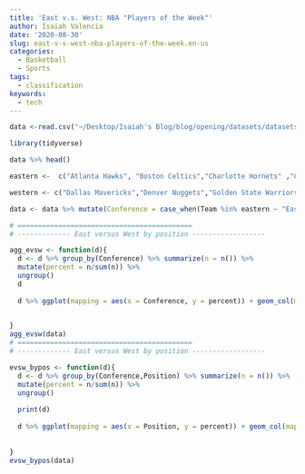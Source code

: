 ```yaml
---
title: 'East v.s. West: NBA "Players of the Week"'
author: Isaiah Valencia
date: '2020-08-30'
slug: east-v-s-west-nba-players-of-the-week.en-us
categories:
  - Basketball
  - Sports
tags:
  - classification
keywords:
  - tech
---
```


<!--more-->

```r
data <-read.csv("~/Desktop/Isaiah's Blog/blog/opening/datasets/datasets-44726-1009991-NBA_player_of_the_week.csv.xls")
```

```r
library(tidyverse)
```


```r
data %>% head()

eastern <-  c("Atlanta Hawks", "Boston Celtics","Charlotte Hornets" ,"Chicago Bulls","Cleveland Cavaliers", "Detroit Pistons", "Indiana Pacers","Miami Heat","Milwaukee Bucks","Brooklyn Nets","New York Knicks","Orlando Magic","Philadelphia Sixers","Toronto Raptors","Washington Wizards")

western <- c("Dallas Mavericks","Denver Nuggets","Golden State Warriors","Houston Rockets","Los Angeles Clippers","Los Angeles Lakers","Memphis Grizzlies","Minnesota Timberwolves","New Orleans Pelicans","Oklahoma City Thunder","Phoenix Suns","Portland Trail Blazers","Sacramento Kings","San Antonio Spurs","Utah Jazz")

data <- data %>% mutate(Conference = case_when(Team %in% eastern ~ "East", TRUE ~ "West" ), Conference = as.factor(Conference))
```

```r
# ===========================================
# ------------- East versus West by position ------------------

agg_evsw <- function(d){
  d <- d %>% group_by(Conference) %>% summarize(n = n()) %>% 
  mutate(percent = n/sum(n)) %>% 
  ungroup() 
  d
  
  d %>% ggplot(mapping = aes(x = Conference, y = percent)) + geom_col(mapping = aes(fill = Conference)) + ggtitle("Percent East v.s. West")
  

}
agg_evsw(data)
# ===========================================
# ------------- East versus West by position ------------------

evsw_bypos <- function(d){
  d <- d %>% group_by(Conference,Position) %>% summarize(n = n()) %>% 
  mutate(percent = n/sum(n)) %>% 
  ungroup() 
  
  print(d)
  
  d %>% ggplot(mapping = aes(x = Position, y = percent)) + geom_col(mapping = aes(fill = Conference), position = "dodge2") + ggtitle("Percent East v.s. West")
  
  
}
evsw_bypos(data)


```

